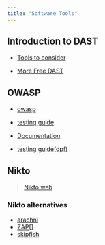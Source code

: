 ```yaml
---
title: "Software Tools"
---
```


## Introduction to DAST

- [Tools to consider](https://www.worldranksolutions.com/7-best-open-source-dast-tools-to-consider/){.external}

- [More Free DAST](https://www.g2.com/categories/dynamic-application-security-testing-dast/free){.external} 


## OWASP

- [owasp](https://owasp.org/){.external}
- [testing guide](https://owasp.org/www-project-web-security-testing-guide/){.external}
- [Documentation](https://github.com/OWASP/wstg/tree/master/document){.external}

- [testing guide(dpf)](https://owasp.org/www-project-web-security-testing-guide/assets/archive/OWASP_Testing_Guide_v4.pdf){.external}

## Nikto

>[Nikto web](https://www.cirt.net/nikto2)

### Nikto alternatives

- [arachni](https://www.arachni-scanner.com/){.external}
- [ZAP](https://www.zaproxy.org/){.external}[]
- [skipfish](https://www.kali.org/tools/skipfish/){.external}
